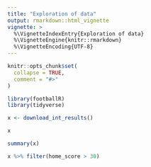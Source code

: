 ```yaml
---
title: "Exploration of data"
output: rmarkdown::html_vignette
vignette: >
  %\VignetteIndexEntry{Exploration of data}
  %\VignetteEngine{knitr::rmarkdown}
  %\VignetteEncoding{UTF-8}
---
```


```r
knitr::opts_chunk$set(
  collapse = TRUE,
  comment = "#>"
)
```

```r
library(footballR)
library(tidyverse)
```

```r

x <- download_int_results()

x

summary(x)

x %>% filter(home_score > 30)

```

